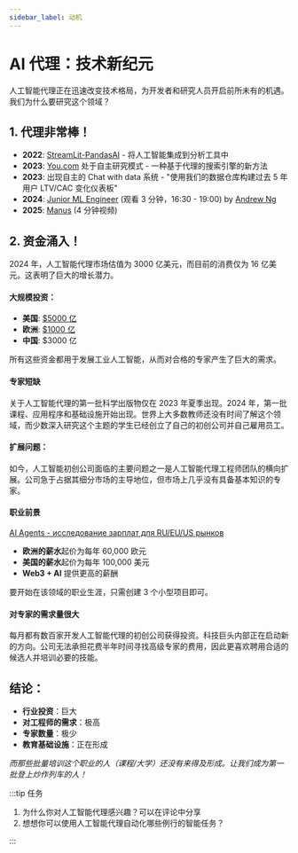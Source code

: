 ```yaml
---
sidebar_label: 动机
---
```


# AI 代理：技术新纪元

人工智能代理正在迅速改变技术格局，为开发者和研究人员开启前所未有的机遇。
我们为什么要研究这个领域？

## 1. 代理非常棒！

- **2022**: [StreamLit-PandasAI](https://github.com/worldline/streamlit-pandasai) - 将人工智能集成到分析工具中
- **2023**: [You.com](https://you.com/) 处于自主研究模式 - 一种基于代理的搜索引擎的新方法
- **2023**: 出现自主的 Chat with data 系统 - "使用我们的数据仓库构建过去 5 年用户 LTV/CAC 变化仪表板"
- **2024**: [Junior ML Engineer](https://youtu.be/q1XFm21I-VQ?si=70kO1tBiccm6J47T&t=994) (观看 3 分钟，16:30 - 19:00) by [Andrew Ng](https://www.andrewng.org/)
- **2025**: [Manus](https://youtu.be/K27diMbCsuw?si=vhvBBzXLRG81ZUPz) (4 分钟视频)

## 2. 资金涌入！

2024 年，人工智能代理市场估值为 3000 亿美元，而目前的消费仅为 16 亿美元。这表明了巨大的增长潜力。

#### 大规模投资：
- **美国**: [$5000 亿](https://openai.com/index/announcing-the-stargate-project/)
- **欧洲**: [$1000 亿](https://www.reuters.com/technology/artificial-intelligence/france-invest-109-billion-euros-ai-macron-announces-2025-02-09/)
- **中国**: $3000 亿

所有这些资金都用于发展工业人工智能，从而对合格的专家产生了巨大的需求。

#### 专家短缺

关于人工智能代理的第一批科学出版物仅在 2023 年夏季出现。2024 年，第一批课程、应用程序和基础设施开始出现。世界上大多数教师还没有时间了解这个领域，而少数深入研究这个主题的学生已经创立了自己的初创公司并自己雇用员工。

#### 扩展问题：

如今，人工智能初创公司面临的主要问题之一是人工智能代理工程师团队的横向扩展。公司急于占据其细分市场的主导地位，但市场上几乎没有具备基本知识的专家。

#### 职业前景

[AI Agents - исследование зарплат для RU/EU/US рынков](https://www.reddit.com/r/AI_Agents/comments/1jhtu6v/genai_frameworks_popularity_on_job_market_research/?utm_source=share&utm_medium=web3x&utm_name=web3xcss&utm_term=1&utm_content=share_button)

- **欧洲的薪水**起价为每年 60,000 欧元
- **美国的薪水**起价为每年 100,000 美元
- **Web3 + AI** 提供更高的薪酬

要开始在该领域的职业生涯，只需创建 3 个小型项目即可。

#### 对专家的需求量很大

每月都有数百家开发人工智能代理的初创公司获得投资。科技巨头内部正在启动新的方向。公司无法承担花费半年时间寻找高级专家的费用，因此更喜欢聘用合适的候选人并培训必要的技能。

## 结论：

- **行业投资**：巨大
- **对工程师的需求**：极高
- **专家数量**：极少
- **教育基础设施**：正在形成

*而那些批量培训这个职业的人（课程/大学）还没有来得及形成。让我们成为第一批登上炒作列车的人！*

:::tip 任务

1. 为什么你对人工智能代理感兴趣？可以在评论中分享
2. 想想你可以使用人工智能代理自动化哪些例行的智能任务？

:::